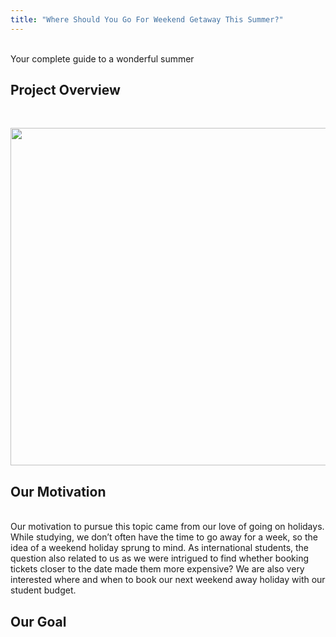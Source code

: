 ```yaml
---
title: "Where Should You Go For Weekend Getaway This Summer?"
---
```

<br>
Your complete guide to a wonderful summer
<br>

## Project Overview
<br>


<p style='text-align:center'>
    <img src="figures/Wallpapers/web_flight.jpg" width="960" height="540" />
</p>

## Our Motivation
<br>
Our motivation to pursue this topic came from our love of going on holidays. While studying, we don’t often have the time to go away for a week, so the idea of a weekend holiday sprung to mind. As international students, the question also related to us as we were intrigued to find whether booking tickets closer to the date made them more expensive? We are also very interested where and when to book our next weekend away holiday with our student budget. 

## Our Goal
<br>